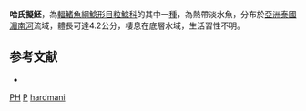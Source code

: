 {{Speciesbox 
| genus = Pseudobagarius
| species = hardmani
| status = DD
| status_system = IUCN3.1
| authority = [[Ng|Ng]] & [[Sabaj_Pérez|Sabaj Pérez]], 2005
| synonyms = *''Akysis hardmani'', Ng & Sabaj Pérez, 2005
}}
'''哈氏擬魾'''，為[[輻鰭魚綱|輻鰭魚綱]][[鯰形目|鯰形目]][[粒鯰科|粒鯰科]]的其中一[[種|種]]，為熱帶淡水魚，分布於[[亞洲|亞洲]][[泰國|泰國]][[湄南河|湄南河]]流域，體長可達4.2公分，棲息在底層水域，生活習性不明。

==参考文献==
*{{FishBase_species|genus=Pseudobagarius|species=hardmani|year=2015|month=2}}

{{Taxonbar}}

[[Category:IUCN红色名录数据缺乏物种|PH]]
[[Category:2005年描述的鱼类|P]]
[[Category:擬魾屬|hardmani]]